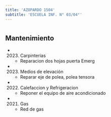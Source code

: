 ```yaml
---
title: 'AZOPARDO 1504'
subtitle: 'ESCUELA INF. N° 03/04°'
---
```


#


## Mantenimiento

*  (2023) Carpinterías 
    + Reparacion dos hojas puerta Emerg

*  (2023) Medios de elevación 
    + Reparar eje de polea, polea tensora

*  (2022) Calefaccion y Refrigeracion 
    + Reponer el equipo de aire acondicionado

*  (2021) Gas 
    + Red de gas



